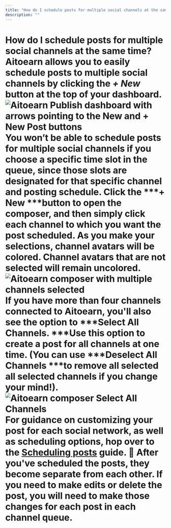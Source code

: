 ```yaml
---
title: "How do I schedule posts for multiple social channels at the same time?"
description: ""
---
```


# How do I schedule posts for multiple social channels at the same time? Aitoearn allows you to easily schedule posts to multiple social channels by clicking the ***+ New*** button at the top of your dashboard. ![Aitoearn Publish dashboard with arrows pointing to the New and + New Post buttons](//d33v4339jhl8k0.cloudfront.net/docs/assets/64cb6cf86d4a3e191f237e66/images/66b654fd8919a15d1b1d2a44/file-XtDx4kb5fQ.jpg) You won’t be able to schedule posts for multiple social channels if you choose a specific time slot in the queue, since those slots are designated for that specific channel and posting schedule. Click the ***+ New ***button to open the composer, and then simply click each channel to which you want the post scheduled. As you make your selections, channel avatars will be colored. Channel avatars that are not selected will remain uncolored. ![Aitoearn composer with multiple channels selected](//d33v4339jhl8k0.cloudfront.net/docs/assets/64cb6cf86d4a3e191f237e66/images/66b65584067e9c553dc82590/file-a6pknnnRyx.jpg) If you have more than four channels connected to Aitoearn, you'll also see the option to ***Select All Channels. ***Use this option to create a post for all channels at one time. (You can use ***Deselect All Channels ***to remove all selected all selected channels if you change your mind!). ![Aitoearn composer Select All Channels](//d33v4339jhl8k0.cloudfront.net/docs/assets/64cb6cf86d4a3e191f237e66/images/66e1f470dd5b956281ae4b19/file-ePbSMqAMe7.jpg) For guidance on customizing your post for each social network, as well as scheduling options, hop over to the [Scheduling posts](https://aitoearn.helpscoutdocs.com/article/642-scheduling-posts) guide. 📝 After you've scheduled the posts, they become separate from each other. If you need to make edits or delete the post, you will need to make those changes for each post in each channel queue.